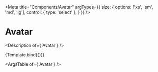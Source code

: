 

<Meta
  title="Components/Avatar"
  argTypes={{
    size: {
      options: ['xs', 'sm', 'md', 'lg'],
      control: { type: 'select' },
    }
  }}
/>

# Avatar

<Description of={ Avatar } />


<Canvas>
  <Story
    name="Avatar"
    args={{
      source: {uri: 'https://avatars.githubusercontent.com/u/20338216?v=4'},
      size: 'sm',
    }}
  >
    {Template.bind({})}
  </Story>
</Canvas>

<ArgsTable of={ Avatar } />
